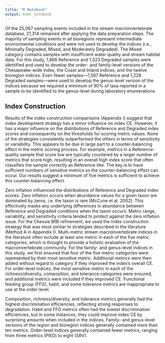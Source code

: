 ```yaml
---
title: "R Notebook"
output: html_notebook
---
```


Of the 25,067 sampling events included in the stream macroinvertebrate database, 21,314 remained after applying the data preparation steps. The majority of sampling events in all bioregions represent intermediate environmental conditions and were not used to develop the indices (i.e., Minimally Degraded, Mixed, and Moderately Degraded). The Mixed category contains samples with insufficient water quality and stream habitat data. For this study, 1,866 Reference and 1,323 Degraded samples were identified and used to develop the order- and family-level versions of the Chesapeake-wide index, the Coast and Inland indices, and the twelve bioregion indices. Even fewer samples—1,587 Reference and 1,228 Degraded samples—were used to develop the genus-level version of the indices because we required a minimum of 90% of taxa reported in a sample to be identified to the genus-level during laboratory enumerations. 

## Index Construction

Results of the index construction comparisons (Appendix I) suggest that index development strategy has a minor influence on index CE. However, it has a major influence on the distributions of Reference and Degraded index scores and consequently on the thresholds for scoring metric values. None of the strategies consistently outperformed the others in terms of sensitivity or variability. This appears to be due in large part to a counter-balancing effect in the metric scoring process. For example, metrics in a Reference-quality sample that score low are typically countered by a larger number of metrics that score high, resulting in an overall high index score that often classifies the sample correctly as Reference-like. The key is to have sufficient numbers of sensitive metrics so the counter-balancing effect can occur. Our results suggest a minimum of five metrics is sufficient to achieve this counter-balancing effect.

Zero inflation influenced the distributions of Reference and Degraded index scores. Zero inflation occurs when abundance values for a given taxon are dominated by zeros, i.e. the taxon is rare (McCune et al. 2002). This effectively masks any underlying differences in abundance between Reference and Degraded conditions when the taxon occurs. Metric range, variability, and sensitivity criteria tended to protect against the zero inflation issue.
For the Chessie BIBI refinement, we used the index construction strategy that was most similar to strategies described in the literature (Method A in Appendix I). Multi-metric stream macroinvertebrate indices in the literature often include at least one metric in each of the five metric categories, which is thought to provide a holistic evaluation of the macroinvertebrate community. For the family- and genus-level indices in this study, we first ensured that four of the five metric categories were represented by their most sensitive metric. Additional metrics were then added without regard to category if they improved the index’s overall CE. For order-level indices, the most sensitive metric in each of the richness/diversity, composition, and tolerance categories were ensured, and additional metrics were included if they improved CE. Functional feeding group (FFG), habit, and some tolerance metrics are inappropriate to use at the order-level.

Composition, richness/diversity, and tolerance metrics generally had the highest discrimination efficiencies, reflecting strong responses to degradation. Habit and FFG metrics often had the lowest discrimination efficiencies, but in some instances, they could improve index CE by surprising amounts when included in the indices. Family- and genus-level versions of the region and bioregion indices generally contained more than ten metrics. Order-level indices generally contained fewer metrics, ranging from three metrics (PIED) to eight (SRV). 
